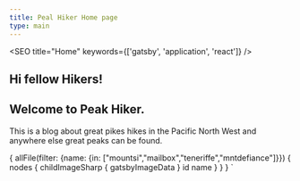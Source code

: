 ```yaml
---
title: Peal Hiker Home page
type: main
---
```



<SEO title="Home" keywords={['gatsby', 'application', 'react']} />

## Hi fellow Hikers!
## Welcome to Peak Hiker.

This is a blog about great pikes hikes in the Pacific North West and anywhere else great peaks can be found.

<ImageCarousel img={props.data} />

  {
    allFile(filter: {name: {in: ["mountsi","mailbox","teneriffe","mntdefiance"]}}) {
      nodes {
        childImageSharp {
          gatsbyImageData
        }
        id
        name
      }
    }
  }
`

